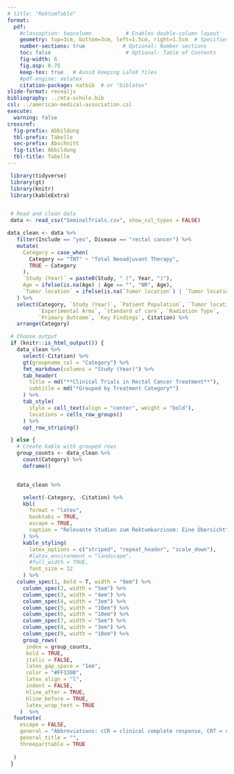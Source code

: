 ```yaml
---
# title: "RektumTable"
format:
  pdf:
    #classoption: twocolumn           # Enables double-column layout
    geometry: top=3cm, bottom=3cm, left=1.5cm, right=1.5cm  # Specifies DIN A4 paper
    number-sections: true            # Optional: Number sections
    toc: false                        # Optional: Table of Contents
    fig-width: 6
    fig.asp: 0.75
    keep-tex: true   # Avoid keeping LaTeX files
    #pdf-engine: xelatex
    citation-package: natbib  # or "biblatex"
slide-format: revealjs
bibliography: ../mta-schule.bib
csl: ../american-medical-association.csl
execute:
  warning: false
crossref: 
  fig-prefix: Abbildung
  tbl-prefix: Tabelle
  sec-prefix: Abschnitt
  fig-title: Abbildung
  tbl-title: Tabelle
---
```



```r

 library(tidyverse)
 library(gt)
 library(knitr)
 library(kableExtra)


 # Read and clean data
 data <- read_csv("SeminalTrials.csv", show_col_types = FALSE)

data_clean <- data %>%
   filter(Include == "yes", Disease == "rectal cancer") %>%
   mutate(
     Category = case_when(
       Category == "TNT" ~ "Total Neoadjuvant Therapy",
       TRUE ~ Category
     ),
     `Study (Year)` = paste0(Study, " (", Year, ")"),
     Age = ifelse(is.na(Age) | Age == "", "NR", Age),
     `Tumor location` = ifelse(is.na(`Tumor location`) | `Tumor location` == "", "NR", `Tumor location`)
   ) %>%
   select(Category, `Study (Year)`, `Patient Population`, `Tumor location`, Age,
          `Experimental Arms`, `standard of care`, `Radiation Type`,
          `Primary Outcome`, `Key Findings`, Citation) %>%
   arrange(Category)

 # Choose output
 if (knitr::is_html_output()) {
   data_clean %>%
     select(-Citation) %>%
     gt(groupname_col = "Category") %>%
     fmt_markdown(columns = "Study (Year)") %>%
     tab_header(
       title = md("**Clinical Trials in Rectal Cancer Treatment**"),
       subtitle = md("*Grouped by Treatment Category*")
     ) %>%
     tab_style(
       style = cell_text(align = "center", weight = "bold"),
       locations = cells_row_groups()
     ) %>%
     opt_row_striping()

 } else {
   # Create kable with grouped rows
   group_counts <- data_clean %>%
     count(Category) %>%
     deframe()


   data_clean %>%

     select(-Category, -Citation) %>%
     kbl(
       format = "latex",
       booktabs = TRUE,
       escape = TRUE,
       caption = "Relevante Studien zum Rektumkarzinom: Eine Übersicht"
     ) %>%
     kable_styling(
       latex_options = c("striped", "repeat_header", "scale_down"),
       #latex_environment = "landscape",
       #full_width = TRUE,
       font_size = 12
     ) %>%
   column_spec(1, bold = T, width = "9em") %>%
     column_spec(2, width = "5em") %>%
     column_spec(3, width = "4em") %>%
     column_spec(4, width = "3em") %>%
     column_spec(5, width = "10em") %>%
     column_spec(6, width = "10em") %>%
     column_spec(7, width = "5em") %>%
     column_spec(8, width = "3em") %>%
     column_spec(9, width = "10em") %>%
     group_rows(
      index = group_counts, 
      bold = TRUE, 
      italic = FALSE, 
      latex_gap_space = "1em",
      color = "#FF3300",
      latex_align = "l",
      indent = FALSE,
      hline_after = TRUE,
      hline_before = TRUE,
      latex_wrap_text = TRUE
    )  %>%
  footnote(
    escape = FALSE,
    general = "Abbreviations: cCR = clinical complete response, CRT = chemoradiotherapy, TME = Total mesorectal excision, LV = Leucovorin, OS = Overall survival, DSF = disease-free survival, pCR = pathological complete response, SCRT = Short-course radiation therapy (25 Gy/5f), w = weeks.",
    general_title = "",
    threeparttable = TRUE
    
  )
 }


```


